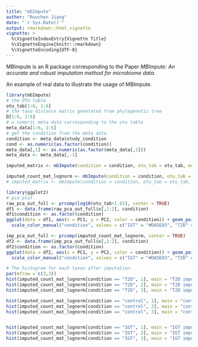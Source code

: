 ```yaml
---
title: "mbImpute"
author: "Ruochen Jiang"
date: "`r Sys.Date()`"
output: rmarkdown::html_vignette
vignette: >
  %\VignetteIndexEntry{Vignette Title}
  %\VignetteEngine{knitr::rmarkdown}
  %\VignetteEncoding{UTF-8}
---
```


MBImpute is an R package corresponding to the Paper $\textit{MBImpute: An accurate and robust imputation method for microbiome data}$. 

An example of real data to illustrate the usage of MBImpute.

```r
library(mbImpute)
# the OTU table
otu_tab[1:6, 1:6]
# the taxa distance matrix generated from phylogenetic tree 
D[1:6, 1:6]
# a numeric meta data corresponding to the otu table
meta_data[1:6, 1:6]
# get the condition from the meta data
condition <- meta_data$study_condition
cond <- as.numeric(as.factor(condition))
meta_data[,1] <- as.numeric(as.factor(meta_data[,1]))
meta_data <- meta_data[,-1]

imputed_matrix <- mbImpute(condition = condition, otu_tab = otu_tab, meta_data = meta_data, D = D)

imputed_count_mat_lognorm <- mbImpute(condition = condition, otu_tab = otu_tab, meta_data = meta_data, D = D)$imp_count_mat_lognorm
# imputed_matrix <- mbImpute(condition = condition, otu_tab = otu_tab, meta_data = meta_data, D = D, parallel = TRUE, ncores = 4)
```

```r
library(ggplot2)
# pca plot
raw_pca_out_full <- prcomp(log10(otu_tab+1.01), center = TRUE)
df1 <- data.frame(raw_pca_out_full$x[,1:2], condition)
df1$condition <- as.factor(condition)
ggplot(data = df1, aes(x = PC1, y = PC2, color = condition)) + geom_point(size = 2) +
  scale_color_manual("condition", values = c("IGT" = "#DA5E03", "T2D" = "#389E78", "control"= "#2166ac"))

imp_pca_out_full <- prcomp(imputed_count_mat_lognorm, center = TRUE)
df2 <- data.frame(imp_pca_out_full$x[,1:2], condition)
df2$condition <- as.factor(condition)
ggplot(data = df2, aes(x = PC1, y = PC2, color = condition)) + geom_point(size = 2) +
  scale_color_manual("condition", values = c("IGT" = "#DA5E03", "T2D" = "#389E78", "control"= "#2166ac"))
```
```r
# The histogram for each taxon after imputation. 
par(mfrow = c(3,3))
hist(imputed_count_mat_lognorm[condition == "T2D", 1], main = "T2D imputed 1")
hist(imputed_count_mat_lognorm[condition == "T2D", 2], main = "T2D imputed 2")
hist(imputed_count_mat_lognorm[condition == "T2D", 3], main = "T2D imputed 3")

hist(imputed_count_mat_lognorm[condition == "control", 1], main = "control imputed 1")
hist(imputed_count_mat_lognorm[condition == "control", 2], main = "control imputed 2")
hist(imputed_count_mat_lognorm[condition == "control", 3], main = "control imputed 3")


hist(imputed_count_mat_lognorm[condition == "IGT", 1], main = "IGT imputed 1")
hist(imputed_count_mat_lognorm[condition == "IGT", 2], main = "IGT imputed 2")
hist(imputed_count_mat_lognorm[condition == "IGT", 3], main = "IGT imputed 3")
```



